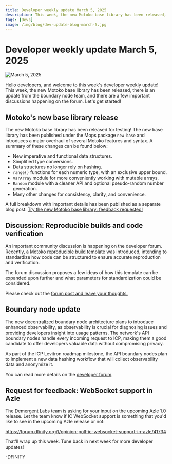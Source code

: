 ```yaml
---
title: Developer weekly update March 5, 2025
description: This week, the new Motoko base library has been released, there is an update from the boundary node team, and there are a few important discussions happening on the forum.
tags: [Devs]
image: /img/blog/dev-update-blog-march-5.jpg
---
```


# Developer weekly update March 5, 2025

![March 5, 2025](../../static/img/blog/dev-update-blog-march-5.jpg)

Hello developers, and welcome to this week's developer weekly update! This week, the new Motoko base library has been released, there is an update from the boundary node team, and there are a few important discussions happening on the forum. Let's get started!

## Motoko's new base library release

The new Motoko base library has been released for testing! The new base library has been published under the Mops package `new-base` and introduces a major overhaul of several Motoko features and syntax. A summary of these changes can be found below:

- New imperative and functional data structures.
- Simplified type conversions.
- Data structures no longer rely on hashing.
- `range()` functions for each numeric type, with an exclusive upper bound.
- `VarArray` module for more conveniently working with mutable arrays.
- `Random` module with a cleaner API and optional pseudo-random number generation.
- Many other changes for consistency, clarity, and convenience.

A full breakdown with important details has been published as a separate blog post: [Try the new Motoko base library: feedback requested!](https://internetcomputer.org/blog/features/new-motoko-base)

## Discussion: Reproducible builds and code verification

An important community discussion is happening on the developer forum. Recently, a [Motoko reproducible build template](https://github.com/research-ag/motoko-build-template) was introduced, intending to standardize how code can be structured to ensure accurate reproduction and verification.

The forum discussion proposes a few ideas of how this template can be expanded upon further and what parameters for standardization could be considered.

Please check out the [forum post and leave your thoughts.](https://forum.dfinity.org/t/lets-discuss-reproducible-builds-and-code-verification-once-again/41918?u=marc0olo)

## Boundary node update

The new decentralized boundary node architecture plans to introduce enhanced observability, as observability is crucial for diagnosing issues and providing developers insight into usage patterns. The network's API boundary nodes handle every incoming request to ICP, making them a good candidate to offer developers valuable data without compromising privacy.

As part of the ICP Levitron roadmap milestone, the API boundary nodes plan to implement a new data hashing workflow that will collect observability data and anonymize it.

You can read more details on the [developer forum](https://forum.dfinity.org/t/observability-with-the-new-boundary-node-architecture/41725).

## Request for feedback: WebSocket support in Azle

The Demergent Labs team is asking for your input on the upcoming Azle 1.0 release. Let the team know if IC WebSocket support is something that you'd like to see in the upcoming Azle release or not:

https://forum.dfinity.org/t/opinion-poll-ic-websocket-support-in-azle/41734

That'll wrap up this week. Tune back in next week for more developer updates!

-DFINITY
